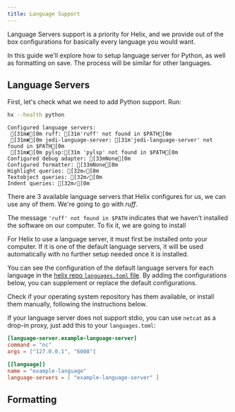 ```yaml
---
title: Language Support
---
```


Language Servers support is a priority for Helix, and we provide out of the box configurations for basically every language you would want.

In this guide we'll explore how to setup language server for Python, as well as formatting on save. The process will be similar for other languages.

## Language Servers

First, let's check what we need to add Python support. Run:

```sh
hx --health python
```

```ansi
Configured language servers:
 [31m✘[0m ruff: [31m'ruff' not found in $PATH[0m
 [31m✘[0m jedi-language-server: [31m'jedi-language-server' not found in $PATH[0m
 [31m✘[0m pylsp:[31m 'pylsp' not found in $PATH[0m
Configured debug adapter: [33mNone[0m
Configured formatter: [33mNone[0m
Highlight queries: [32m✓[0m
Textobject queries: [32m✓[0m
Indent queries: [32m✓[0m
```

There are 3 available language servers that Helix configures for us, we can use any of them. We're going to go with _ruff_.

The message `'ruff' not found in $PATH` indicates that we haven't installed the software on our computer. To fix it, we are going to install

For Helix to use a language server, it must first be installed onto your
computer. If it is one of the default language servers, it will be used
automatically with no further setup needed once it is installed.

You can see the configuration of the default language servers for each language
in the
[helix repo `languages.toml` file](https://github.com/helix-editor/helix/blob/master/languages.toml).
By adding the configurations below, you can supplement or replace the default
configurations.

Check if your operating system repository has them available, or install them
manually, following the instructions below.

If your language server does not support stdio, you can use `netcat` as a
drop-in proxy, just add this to your `languages.toml`:

```toml
[language-server.example-language-server]
command = "nc"
args = ["127.0.0.1", "6008"]

[[language]]
name = "example-language"
language-servers = [ "example-language-server" ]
```

## Formatting
